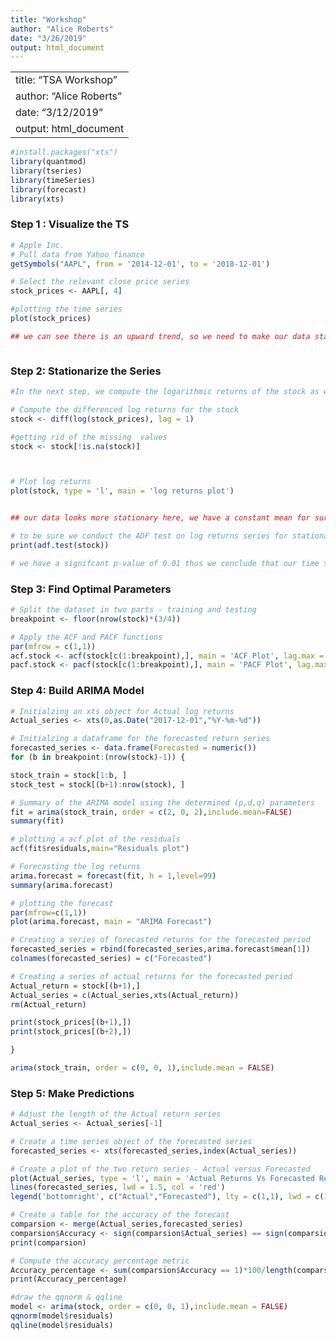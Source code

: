 ```yaml
---
title: "Workshop"
author: "Alice Roberts"
date: "3/26/2019"
output: html_document
---
```

---
title: "TSA Workshop"
author: "Alice Roberts"
date: "3/12/2019"
output: html_document
---

```r
#install.packages("xts")
library(quantmod)
library(tseries)
library(timeSeries)
library(forecast)
library(xts)

```

### Step 1 : Visualize the TS 
```r
# Apple Inc.
# Pull data from Yahoo finance 
getSymbols("AAPL", from = '2014-12-01', to = '2018-12-01')

# Select the relevant close price series
stock_prices <- AAPL[, 4]

#plotting the time series
plot(stock_prices)

## we can see there is an upward trend, so we need to make our data stationary. 



```


### Step 2: Stationarize the Series

```r

#In the next step, we compute the logarithmic returns of the stock as we want the ARIMA model to forecast the log returns and not the stock price. We also plot the log return series using the plot function.

# Compute the differenced log returns for the stock 
stock <- diff(log(stock_prices), lag = 1)

#getting rid of the missing  values 
stock <- stock[!is.na(stock)]



# Plot log returns 
plot(stock, type = 'l', main = 'log returns plot')


## our data looks more stationary here, we have a constant mean for sure. 

# to be sure we conduct the ADF test on log returns series for stationarity
print(adf.test(stock))

# we have a signifcant p-value of 0.01 thus we conclude that our time series is stationary.

```

### Step 3: Find Optimal Parameters

```r

# Split the dataset in two parts - training and testing
breakpoint <- floor(nrow(stock)*(3/4))

# Apply the ACF and PACF functions
par(mfrow = c(1,1))
acf.stock <- acf(stock[c(1:breakpoint),], main = 'ACF Plot', lag.max = 100)
pacf.stock <- pacf(stock[c(1:breakpoint),], main = 'PACF Plot', lag.max = 100)

```

### Step 4: Build ARIMA Model
```r

# Initialzing an xts object for Actual log returns
Actual_series <- xts(0,as.Date("2017-12-01","%Y-%m-%d"))

# Initialzing a dataframe for the forecasted return series
forecasted_series <- data.frame(Forecasted = numeric())
for (b in breakpoint:(nrow(stock)-1)) {

stock_train = stock[1:b, ]
stock_test = stock[(b+1):nrow(stock), ]

# Summary of the ARIMA model using the determined (p,d,q) parameters
fit = arima(stock_train, order = c(2, 0, 2),include.mean=FALSE)
summary(fit)

# plotting a acf plot of the residuals
acf(fit$residuals,main="Residuals plot")

# Forecasting the log returns
arima.forecast = forecast(fit, h = 1,level=99)
summary(arima.forecast)

# plotting the forecast
par(mfrow=c(1,1))
plot(arima.forecast, main = "ARIMA Forecast")

# Creating a series of forecasted returns for the forecasted period
forecasted_series = rbind(forecasted_series,arima.forecast$mean[1])
colnames(forecasted_series) = c("Forecasted")

# Creating a series of actual returns for the forecasted period
Actual_return = stock[(b+1),]
Actual_series = c(Actual_series,xts(Actual_return))
rm(Actual_return)

print(stock_prices[(b+1),])
print(stock_prices[(b+2),])

}

```

```r
arima(stock_train, order = c(0, 0, 1),include.mean = FALSE)

```




### Step 5: Make Predictions


```r
# Adjust the length of the Actual return series
Actual_series <- Actual_series[-1]

# Create a time series object of the forecasted series
forecasted_series <- xts(forecasted_series,index(Actual_series))

# Create a plot of the two return series - Actual versus Forecasted
plot(Actual_series, type = 'l', main = 'Actual Returns Vs Forecasted Returns')
lines(forecasted_series, lwd = 1.5, col = 'red')
legend('bottomright', c("Actual","Forecasted"), lty = c(1,1), lwd = c(1.5,1.5), col = c('black','red'))

# Create a table for the accuracy of the forecast
comparsion <- merge(Actual_series,forecasted_series)
comparsion$Accuracy <- sign(comparsion$Actual_series) == sign(comparsion$Forecasted)
print(comparsion)

# Compute the accuracy percentage metric
Accuracy_percentage <- sum(comparsion$Accuracy == 1)*100/length(comparsion$Accuracy)
print(Accuracy_percentage)

#draw the qqnorm & qqline
model <- arima(stock, order = c(0, 0, 1),include.mean = FALSE)
qqnorm(model$residuals)
qqline(model$residuals)

```


